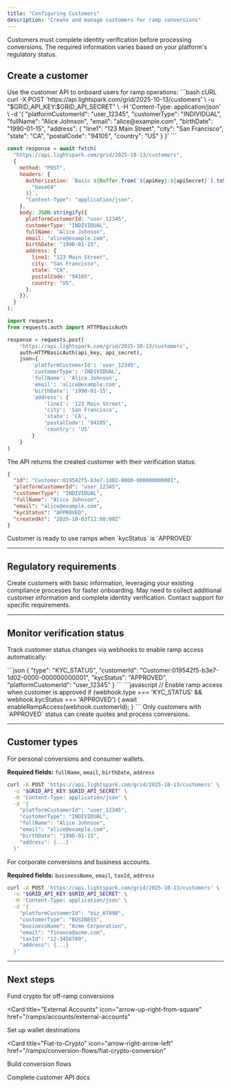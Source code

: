 ```yaml
---
title: "Configuring Customers"
description: "Create and manage customers for ramp conversions"
---
```


Customers must complete identity verification before processing conversions. The required information varies based on your platform's regulatory status.

## Create a customer

<Steps>
<Step title="Create customer via API">
Use the customer API to onboard users for ramp operations:

<CodeGroup>
```bash cURL
curl -X POST 'https://api.lightspark.com/grid/2025-10-13/customers' \
  -u "$GRID_API_KEY:$GRID_API_SECRET" \
  -H 'Content-Type: application/json' \
  -d '{
    "platformCustomerId": "user_12345",
    "customerType": "INDIVIDUAL",
    "fullName": "Alice Johnson",
    "email": "alice@example.com",
    "birthDate": "1990-01-15",
    "address": {
      "line1": "123 Main Street",
      "city": "San Francisco",
      "state": "CA",
      "postalCode": "94105",
      "country": "US"
    }
  }'
```

```javascript Node.js
const response = await fetch(
  "https://api.lightspark.com/grid/2025-10-13/customers",
  {
    method: "POST",
    headers: {
      Authorization: `Basic ${Buffer.from(`${apiKey}:${apiSecret}`).toString(
        "base64"
      )}`,
      "Content-Type": "application/json",
    },
    body: JSON.stringify({
      platformCustomerId: "user_12345",
      customerType: "INDIVIDUAL",
      fullName: "Alice Johnson",
      email: "alice@example.com",
      birthDate: "1990-01-15",
      address: {
        line1: "123 Main Street",
        city: "San Francisco",
        state: "CA",
        postalCode: "94105",
        country: "US",
      },
    }),
  }
);
```

```python Python
import requests
from requests.auth import HTTPBasicAuth

response = requests.post(
    'https://api.lightspark.com/grid/2025-10-13/customers',
    auth=HTTPBasicAuth(api_key, api_secret),
    json={
        'platformCustomerId': 'user_12345',
        'customerType': 'INDIVIDUAL',
        'fullName': 'Alice Johnson',
        'email': 'alice@example.com',
        'birthDate': '1990-01-15',
        'address': {
            'line1': '123 Main Street',
            'city': 'San Francisco',
            'state': 'CA',
            'postalCode': '94105',
            'country': 'US'
        }
    }
)
```

</CodeGroup>
</Step>

<Step title="Receive customer response">
The API returns the created customer with their verification status:

```json
{
  "id": "Customer:019542f5-b3e7-1d02-0000-000000000001",
  "platformCustomerId": "user_12345",
  "customerType": "INDIVIDUAL",
  "fullName": "Alice Johnson",
  "email": "alice@example.com",
  "kycStatus": "APPROVED",
  "createdAt": "2025-10-03T12:00:00Z"
}
```

<Check>
Customer is ready to use ramps when `kycStatus` is `APPROVED`
</Check>
</Step>
</Steps>

---

## Regulatory requirements

<CardGroup cols={2}>
<Card title="Regulated Platforms" icon="shield-check">
Create customers with basic information, leveraging your existing compliance processes for faster onboarding.
</Card>

<Card title="Unregulated Platforms" icon="info">
May need to collect additional customer information and complete identity verification. Contact support for specific requirements.
</Card>
</CardGroup>

---

## Monitor verification status

Track customer status changes via webhooks to enable ramp access automatically:

<Tabs>
<Tab title="Webhook Payload">
```json
{
  "type": "KYC_STATUS",
  "customerId": "Customer:019542f5-b3e7-1d02-0000-000000000001",
  "kycStatus": "APPROVED",
  "platformCustomerId": "user_12345"
}
```
</Tab>

<Tab title="Status Handling">
```javascript
// Enable ramp access when customer is approved
if (webhook.type === 'KYC_STATUS' && webhook.kycStatus === 'APPROVED') {
  await enableRampAccess(webhook.customerId);
}
```
</Tab>
</Tabs>

<Tip>
  Only customers with `APPROVED` status can create quotes and process
  conversions.
</Tip>

---

## Customer types

<AccordionGroup>
<Accordion title="Individual customers" icon="user">
For personal conversions and consumer wallets.

**Required fields:** `fullName`, `email`, `birthDate`, `address`

```bash
curl -X POST 'https://api.lightspark.com/grid/2025-10-13/customers' \
  -u "$GRID_API_KEY:$GRID_API_SECRET" \
  -H 'Content-Type: application/json' \
  -d '{
    "platformCustomerId": "user_12345",
    "customerType": "INDIVIDUAL",
    "fullName": "Alice Johnson",
    "email": "alice@example.com",
    "birthDate": "1990-01-15",
    "address": {...}
  }'
```

</Accordion>

<Accordion title="Business customers" icon="building">
For corporate conversions and business accounts.

**Required fields:** `businessName`, `email`, `taxId`, `address`

```bash
curl -X POST 'https://api.lightspark.com/grid/2025-10-13/customers' \
  -u "$GRID_API_KEY:$GRID_API_SECRET" \
  -H 'Content-Type: application/json' \
  -d '{
    "platformCustomerId": "biz_67890",
    "customerType": "BUSINESS",
    "businessName": "Acme Corporation",
    "email": "finance@acme.com",
    "taxId": "12-3456789",
    "address": {...}
  }'
```

</Accordion>
</AccordionGroup>

---

## Next steps

<CardGroup cols={2}>
<Card title="Internal Accounts" icon="wallet" href="/ramps/accounts/internal-accounts">
Fund crypto for off-ramp conversions
</Card>

<Card
  title="External Accounts"
  icon="arrow-up-right-from-square"
  href="/ramps/accounts/external-accounts"
>
  Set up wallet destinations
</Card>

<Card
  title="Fiat-to-Crypto"
  icon="arrow-right-arrow-left"
  href="/ramps/conversion-flows/fiat-crypto-conversion"
>
  Build conversion flows
</Card>

<Card title="API Reference" icon="code" href="/api-reference">
Complete customer API docs
</Card>
</CardGroup>
